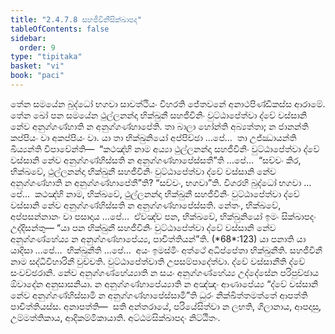 ```yaml
---
title: "2.4.7.8 සහජීවිනීසික්ඛාපද"
tableOfContents: false
sidebar:
  order: 9
type: "tipitaka"
basket: "vi"
book: "paci"
---
```



<DynamicBreadcrumb />

<Division number="1107" book="paci">

<Paragraph number="3269" book="paci">
තේන සමයේන බුද්ධෝ භගවා සාවත්ථියං විහරති ජේතවනේ අනාථපිණ්ඩිකස්ස ආරාමේ. තේන ඛෝ පන සමයේන ථුල්ලනන්දා භික්ඛුනී සහජීවිනිං වුට්ඨාපේත්වා ද්වේ වස්සානි නේව අනුග්ගණ්හාති න අනුග්ගණ්හාපේති. තා බාලා හෝන්ති අබ්‍යත්තා; න ජානන්ති කප්පියං වා අකප්පියං වා.
</Paragraph>

<Paragraph number="3270" book="paci">
යා තා භික්ඛුනියෝ අප්පිච්ඡා …පේ…  තා උජ්ඣායන්ති ඛිය්‍යන්ති විපාචේන්ති—  “කථඤ්හි නාම අය්‍යා ථුල්ලනන්දා සහජීවිනිං වුට්ඨාපේත්වා ද්වේ වස්සානි නේව අනුග්ගණ්හිස්සති න අනුග්ගණ්හාපේස්සතී”ති …පේ…  “සච්චං කිර, භික්ඛවේ, ථුල්ලනන්දා භික්ඛුනී සහජීවිනිං වුට්ඨාපේත්වා ද්වේ වස්සානි නේව අනුග්ගණ්හාති න අනුග්ගණ්හාපේතී”ති? “සච්චං, භගවා”ති. විගරහි බුද්ධෝ භගවා …පේ…  කථඤ්හි නාම, භික්ඛවේ, ථුල්ලනන්දා භික්ඛුනී සහජීවිනිං වුට්ඨාපේත්වා ද්වේ වස්සානි නේව අනුග්ගණ්හිස්සති න අනුග්ගණ්හාපේස්සති. නේතං, භික්ඛවේ, අප්පසන්නානං වා පසාදාය …පේ…  ඒවඤ්ච පන, භික්ඛවේ, භික්ඛුනියෝ ඉමං සික්ඛාපදං උද්දිසන්තු—
</Paragraph>

</Division>
<Division number="1108" book="paci">

<Paragraph number="3271" book="paci">
<Emphasis>“යා පන භික්ඛුනී සහජීවිනිං වුට්ඨාපේත්වා ද්වේ වස්සානි නේව අනුග්ගණ්හේය්‍ය න අනුග්ගණ්හාපේය්‍ය, පාචිත්තියන්”</Emphasis>ති. (*68*:<Emphasis>123</Emphasis>)
</Paragraph>

</Division>
<Division number="1109" book="paci">

<Paragraph number="3272" book="paci">
<Emphasis>යා පනා</Emphasis>ති යා යාදිසා …පේ…  <Emphasis>භික්ඛුනී</Emphasis>ති …පේ…  අයං ඉමස්මිං අත්ථේ අධිප්පේතා භික්ඛුනීති.
</Paragraph>

<Paragraph number="3273" book="paci">
<Emphasis>සහජීවිනී</Emphasis> නාම සද්ධිවිහාරිනී වුච්චති. <Emphasis>වුට්ඨාපේත්වා</Emphasis>ති උපසම්පාදේත්වා. <Emphasis>ද්වේ වස්සානී</Emphasis>ති ද්වේ සංවච්ඡරානි.
</Paragraph>

<Paragraph number="3274" book="paci">
<Emphasis>නේව අනුග්ගණ්හේය්‍යා</Emphasis>ති න සයං අනුග්ගණ්හේය්‍ය උද්දේසේන පරිපුච්ඡාය ඕවාදේන අනුසාසනියා.
</Paragraph>

<Paragraph number="3275" book="paci">
<Emphasis>න අනුග්ගණ්හාපේය්‍යා</Emphasis>ති න අඤ්ඤං ආණාපේය්‍ය “ද්වේ වස්සානි නේව අනුග්ගණ්හිස්සාමි න අනුග්ගණ්හාපේස්සාමී”ති ධුරං නික්ඛිත්තමත්තේ ආපත්ති පාචිත්තියස්ස.
</Paragraph>

</Division>
<Division number="1110" book="paci">

<Paragraph number="3276" book="paci">
අනාපත්ති—  සති අන්තරායේ, පරියේසිත්වා න ලභති, ගිලානාය, ආපදාසු, උම්මත්තිකාය, ආදිකම්මිකායාති.

</Paragraph>
</Division>

<Paragraph number="3277" type="center" book="paci">
අට්ඨමසික්ඛාපදං නිට්ඨිතං.
</Paragraph>